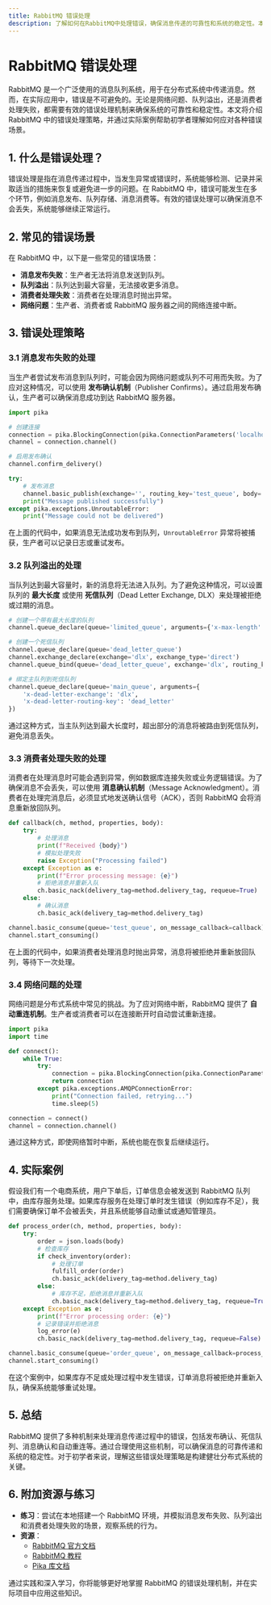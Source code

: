 ```yaml
---
title: RabbitMQ 错误处理
description: 了解如何在RabbitMQ中处理错误，确保消息传递的可靠性和系统的稳定性。本文适合初学者，涵盖错误处理的基本概念、实际案例和代码示例。
---
```


# RabbitMQ 错误处理

RabbitMQ 是一个广泛使用的消息队列系统，用于在分布式系统中传递消息。然而，在实际应用中，错误是不可避免的。无论是网络问题、队列溢出，还是消费者处理失败，都需要有效的错误处理机制来确保系统的可靠性和稳定性。本文将介绍 RabbitMQ 中的错误处理策略，并通过实际案例帮助初学者理解如何应对各种错误场景。

## 1. 什么是错误处理？

错误处理是指在消息传递过程中，当发生异常或错误时，系统能够检测、记录并采取适当的措施来恢复或避免进一步的问题。在 RabbitMQ 中，错误可能发生在多个环节，例如消息发布、队列存储、消息消费等。有效的错误处理可以确保消息不会丢失，系统能够继续正常运行。

## 2. 常见的错误场景

在 RabbitMQ 中，以下是一些常见的错误场景：

- **消息发布失败**：生产者无法将消息发送到队列。
- **队列溢出**：队列达到最大容量，无法接收更多消息。
- **消费者处理失败**：消费者在处理消息时抛出异常。
- **网络问题**：生产者、消费者或 RabbitMQ 服务器之间的网络连接中断。

## 3. 错误处理策略

### 3.1 消息发布失败的处理

当生产者尝试发布消息到队列时，可能会因为网络问题或队列不可用而失败。为了应对这种情况，可以使用 **发布确认机制**（Publisher Confirms）。通过启用发布确认，生产者可以确保消息成功到达 RabbitMQ 服务器。

```python
import pika

# 创建连接
connection = pika.BlockingConnection(pika.ConnectionParameters('localhost'))
channel = connection.channel()

# 启用发布确认
channel.confirm_delivery()

try:
    # 发布消息
    channel.basic_publish(exchange='', routing_key='test_queue', body='Hello World!')
    print("Message published successfully")
except pika.exceptions.UnroutableError:
    print("Message could not be delivered")
```

在上面的代码中，如果消息无法成功发布到队列，`UnroutableError` 异常将被捕获，生产者可以记录日志或重试发布。

### 3.2 队列溢出的处理

当队列达到最大容量时，新的消息将无法进入队列。为了避免这种情况，可以设置队列的 **最大长度** 或使用 **死信队列**（Dead Letter Exchange, DLX）来处理被拒绝或过期的消息。

```python
# 创建一个带有最大长度的队列
channel.queue_declare(queue='limited_queue', arguments={'x-max-length': 100})

# 创建一个死信队列
channel.queue_declare(queue='dead_letter_queue')
channel.exchange_declare(exchange='dlx', exchange_type='direct')
channel.queue_bind(queue='dead_letter_queue', exchange='dlx', routing_key='dead_letter')

# 绑定主队列到死信队列
channel.queue_declare(queue='main_queue', arguments={
    'x-dead-letter-exchange': 'dlx',
    'x-dead-letter-routing-key': 'dead_letter'
})
```

通过这种方式，当主队列达到最大长度时，超出部分的消息将被路由到死信队列，避免消息丢失。

### 3.3 消费者处理失败的处理

消费者在处理消息时可能会遇到异常，例如数据库连接失败或业务逻辑错误。为了确保消息不会丢失，可以使用 **消息确认机制**（Message Acknowledgment）。消费者在处理完消息后，必须显式地发送确认信号（ACK），否则 RabbitMQ 会将消息重新放回队列。

```python
def callback(ch, method, properties, body):
    try:
        # 处理消息
        print(f"Received {body}")
        # 模拟处理失败
        raise Exception("Processing failed")
    except Exception as e:
        print(f"Error processing message: {e}")
        # 拒绝消息并重新入队
        ch.basic_nack(delivery_tag=method.delivery_tag, requeue=True)
    else:
        # 确认消息
        ch.basic_ack(delivery_tag=method.delivery_tag)

channel.basic_consume(queue='test_queue', on_message_callback=callback)
channel.start_consuming()
```

在上面的代码中，如果消费者处理消息时抛出异常，消息将被拒绝并重新放回队列，等待下一次处理。

### 3.4 网络问题的处理

网络问题是分布式系统中常见的挑战。为了应对网络中断，RabbitMQ 提供了 **自动重连机制**。生产者或消费者可以在连接断开时自动尝试重新连接。

```python
import pika
import time

def connect():
    while True:
        try:
            connection = pika.BlockingConnection(pika.ConnectionParameters('localhost'))
            return connection
        except pika.exceptions.AMQPConnectionError:
            print("Connection failed, retrying...")
            time.sleep(5)

connection = connect()
channel = connection.channel()
```

通过这种方式，即使网络暂时中断，系统也能在恢复后继续运行。

## 4. 实际案例

假设我们有一个电商系统，用户下单后，订单信息会被发送到 RabbitMQ 队列中，由库存服务处理。如果库存服务在处理订单时发生错误（例如库存不足），我们需要确保订单不会被丢失，并且系统能够自动重试或通知管理员。

```python
def process_order(ch, method, properties, body):
    try:
        order = json.loads(body)
        # 检查库存
        if check_inventory(order):
            # 处理订单
            fulfill_order(order)
            ch.basic_ack(delivery_tag=method.delivery_tag)
        else:
            # 库存不足，拒绝消息并重新入队
            ch.basic_nack(delivery_tag=method.delivery_tag, requeue=True)
    except Exception as e:
        print(f"Error processing order: {e}")
        # 记录错误并拒绝消息
        log_error(e)
        ch.basic_nack(delivery_tag=method.delivery_tag, requeue=False)

channel.basic_consume(queue='order_queue', on_message_callback=process_order)
channel.start_consuming()
```

在这个案例中，如果库存不足或处理过程中发生错误，订单消息将被拒绝并重新入队，确保系统能够重试处理。

## 5. 总结

RabbitMQ 提供了多种机制来处理消息传递过程中的错误，包括发布确认、死信队列、消息确认和自动重连等。通过合理使用这些机制，可以确保消息的可靠传递和系统的稳定性。对于初学者来说，理解这些错误处理策略是构建健壮分布式系统的关键。

## 6. 附加资源与练习

- **练习**：尝试在本地搭建一个 RabbitMQ 环境，并模拟消息发布失败、队列溢出和消费者处理失败的场景，观察系统的行为。
- **资源**：
  - [RabbitMQ 官方文档](https://www.rabbitmq.com/documentation.html)
  - [RabbitMQ 教程](https://www.rabbitmq.com/getstarted.html)
  - [Pika 库文档](https://pika.readthedocs.io/en/stable/)

通过实践和深入学习，你将能够更好地掌握 RabbitMQ 的错误处理机制，并在实际项目中应用这些知识。